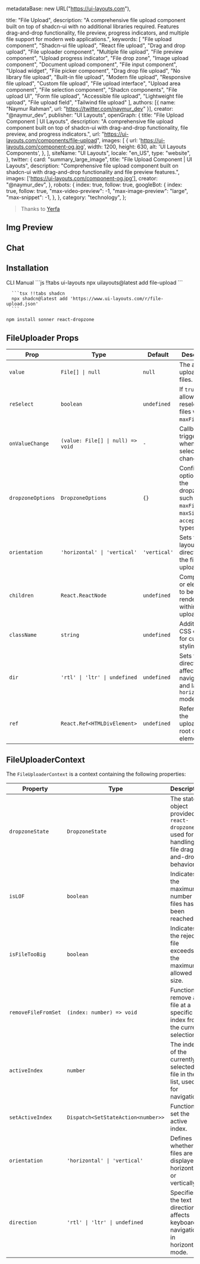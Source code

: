   metadataBase: new URL("https://ui-layouts.com"),

  title: "File Upload",
  description: "A comprehensive file upload component built on top of shadcn-ui with no additional libraries required. Features drag-and-drop functionality, file preview, progress indicators, and multiple file support for modern web applications.",
  keywords: [
    "File upload component",
    "Shadcn-ui file upload",
    "React file upload",
    "Drag and drop upload",
    "File uploader component",
    "Multiple file upload",
    "File preview component",
    "Upload progress indicator",
    "File drop zone",
    "Image upload component",
    "Document upload component",
    "File input component",
    "Upload widget",
    "File picker component",
    "Drag drop file upload",
    "No library file upload",
    "Built-in file upload",
    "Modern file upload",
    "Responsive file upload",
    "Custom file upload",
    "File upload interface",
    "Upload area component",
    "File selection component",
    "Shadcn components",
    "File upload UI",
    "Form file upload",
    "Accessible file upload",
    "Lightweight file upload",
    "File upload field",
    "Tailwind file upload"
  ],
  authors: [{ name: "Naymur Rahman", url: "https://twitter.com/naymur_dev" }],
  creator: "@naymur_dev",
  publisher: "UI Layouts",
  openGraph: {
    title: "File Upload Component | UI Layouts",
    description: "A comprehensive file upload component built on top of shadcn-ui with drag-and-drop functionality, file preview, and progress indicators.",
    url: "https://ui-layouts.com/components/file-upload",
    images: [
      {
        url: 'https://ui-layouts.com/component-og.jpg',
        width: 1200,
        height: 630,
        alt: 'UI Layouts Components',
      },
    ],
    siteName: "UI Layouts",
    locale: "en_US",
    type: "website",
  },
  twitter: {
    card: "summary_large_image",
    title: "File Upload Component | UI Layouts",
    description: "Comprehensive file upload component built on shadcn-ui with drag-and-drop functionality and file preview features.",
    images: ['https://ui-layouts.com/component-og.jpg'],
    creator: "@naymur_dev",
  },
  robots: {
    index: true,
    follow: true,
    googleBot: {
      index: true,
      follow: true,
      "max-video-preview": -1,
      "max-image-preview": "large",
      "max-snippet": -1,
    },
  },
  category: "technology",
};

> Thanks to [Yerfa](https://shadcn-extension.vercel.app/docs/file-upload)

<ComponentCodePreview name='file-upload' isFitheight hasReTrigger />

## Img Preview

<ComponentCodePreview name='imgpreview-dropzone' isFitheight hasReTrigger />

## Chat

<ComponentCodePreview name='chat-form-dropzone' isFitheight hasReTrigger />

## Installation

<Tabs defaultValue="cli">

<TabsList className='border-b w-full bg-white justify-start dark:bg-neutral-800 h-11'>
  <TabsTrigger value='cli'>CLI</TabsTrigger>
  <TabsTrigger value='manual'>Manual</TabsTrigger>
</TabsList>

  <TabsContent value="cli">
   <CodeWithTabs>
      ```js !!tabs ui-layouts
      npx uilayouts@latest add file-upload
      ```

      ```tsx !!tabs shadcn
      npx shadcn@latest add 'https://www.ui-layouts.com/r/file-upload.json'
      ```

   </CodeWithTabs>
  </TabsContent>
  
  <TabsContent value="manual" manualType>

```bash
npm install sonner react-dropzone
```

<CodeSnippets name="file-upload" />

</TabsContent>
</Tabs>

## FileUploader Props

| Prop              | Type                              | Default      | Description                                                                                     |
| ----------------- | --------------------------------- | ------------ | ----------------------------------------------------------------------------------------------- |
| `value`           | `File[] \| null`                  | `null`       | The array of uploaded files.                                                                    |
| `reSelect`        | `boolean`                         | `undefined`  | If `true`, allows reselecting files when `maxFiles` is 1.                                       |
| `onValueChange`   | `(value: File[] \| null) => void` | `-`          | Callback triggered when the file selection changes.                                             |
| `dropzoneOptions` | `DropzoneOptions`                 | `{}`         | Configuration options for the dropzone, such as `maxFiles`, `maxSize`, and `accept` file types. |
| `orientation`     | `'horizontal' \| 'vertical'`      | `'vertical'` | Sets the layout direction of the file uploader.                                                 |
| `children`        | `React.ReactNode`                 | `undefined`  | Components or elements to be rendered within the file uploader.                                 |
| `className`       | `string`                          | `undefined`  | Additional CSS classes for custom styling.                                                      |
| `dir`             | `'rtl' \| 'ltr' \| undefined`     | `undefined`  | Sets text directionality, affecting navigation and layout in `horizontal` mode.                 |
| `ref`             | `React.Ref<HTMLDivElement>`       | `undefined`  | Reference to the uploader’s root div element.                                                   |

## FileUploaderContext

The `FileUploaderContext` is a context containing the following properties:

| Property            | Type                               | Description                                                                                   |
| ------------------- | ---------------------------------- | --------------------------------------------------------------------------------------------- |
| `dropzoneState`     | `DropzoneState`                    | The state object provided by `react-dropzone`, used for handling file drag-and-drop behavior. |
| `isLOF`             | `boolean`                          | Indicates if the maximum number of files has been reached.                                    |
| `isFileTooBig`      | `boolean`                          | Indicates if the rejected file exceeds the maximum allowed size.                              |
| `removeFileFromSet` | `(index: number) => void`          | Function to remove a file at a specific index from the current selection.                     |
| `activeIndex`       | `number`                           | The index of the currently selected file in the list, used for navigation.                    |
| `setActiveIndex`    | `Dispatch<SetStateAction<number>>` | Function to set the active index.                                                             |
| `orientation`       | `'horizontal' \| 'vertical'`       | Defines whether files are displayed horizontally or vertically.                               |
| `direction`         | `'rtl' \| 'ltr' \| undefined`      | Specifies the text direction; affects keyboard navigation in horizontal mode.                 |
